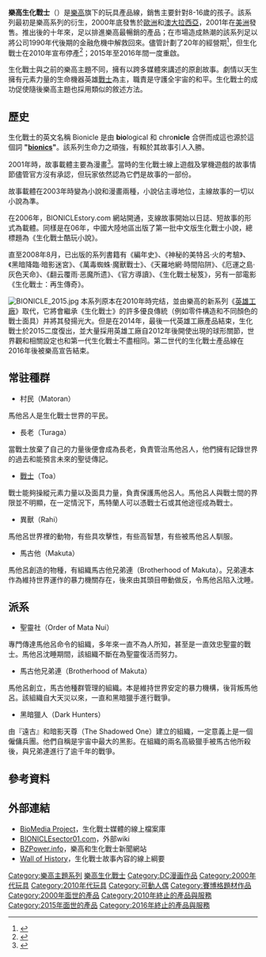 {{noteTA
|G1=Show
|G2=Movie
|G3=PP
|1=zh-tw:生化戰士：電腦動畫電影;zh-hk:生化戰士－光之面罩：電腦動畫電影;zh-cn:生化战士：光之面罩;
|2=zh-tw:透過;zh-hk:透過;zh-cn:通过;
|3=zh-tw:生化戰士2：迷城篇;zh-hk:生化戰士2－迷城篇;zh-cn:生化战士2;
|4=zh-tw:生化戰士3：黑暗之網;zh-hk:生化戰士3－黑暗之網;zh-cn:生化战士3：落入圈套;
|5=zh-tw:生化戰士：再生傳奇;zh-hk:生化戰士－王者再臨;zh-cn:生化战士：王者再临;
}}
{{Infobox Lego theme
|name= 生化戰士<br>{{lang|en|Bionicle}}
|image=Bionicle2015Logo.png
|image size = 220
|caption=
|subthemes=
|parentthemes= {{le|樂高機器騎士|Lego RoboRiders|機器騎士}}（2000年至2003年）
|licensedfrom = [[樂高集團|樂高集團]]
|from=2000
|to=2010年、2015年至2016年
|sets=452<ref name=BrickLink>{{Cite web|title=BrickLink Reference Catalog - Sets - Category Bionicle|url=https://www.bricklink.com/catalogList.asp?catID=273&catXrefLevel=0&catType=S&catLike=W|access-date=2021-04-12|website=www.bricklink.com}}</ref>
|characters=
|website=
}}       

'''樂高生化戰士'''（{{lang-en|Bionicle}}）是[[樂高|樂高]]旗下的玩具產品線，銷售主要針對8-16歲的孩子。該系列最初是樂高{{le|樂高機器騎士|Lego RoboRiders|機器騎士}}系列的衍生，2000年底發售於[[歐洲|歐洲]]和[[澳大拉西亞|澳大拉西亞]]，2001年在[[美洲|美洲]]發售。推出後的十年來，足以排進樂高最暢銷的產品；在市場造成熱潮的該系列足以將公司1990年代後期的金融危機中解救回來。儘管計劃了20年的經營期<ref>{{cite web |url=https://www.theguardian.com/technology/2004/apr/29/shopping.toys |title=Building blocks for the future |last=Widdicombe |first=Rupert |date=2004-04-29 |website=The Guardian |publisher=Guardian News & Media Limited |accessdate=2021-11-06 |quote="The Bionicle story is planned out for the next 20 years, and we have an outline that maps out the overall direction the product is heading in," said [Leah] Weston.}}</ref>，但生化戰士在2010年宣布停產<ref>{{Cite web|title=The End of LEGO Bionicle|url=https://www.wired.com/2009/11/the-end-of-lego-bionicle/|accessdate=2020-09-26|author=|date=2009-11-25|format=|publisher=Wired|language=en|archive-date=2020-11-26|archive-url=https://web.archive.org/web/20201126024637/https://www.wired.com/2009/11/the-end-of-lego-bionicle/|dead-url=no}}</ref>；2015年至2016年間一度重啟。

生化戰士與之前的樂高主題不同，擁有以跨多媒體來講述的原創故事。劇情以天生擁有元素力量的生命機器英雄[[戰士_(生化戰士)|戰士]]為主，職責是守護全宇宙的和平。生化戰士的成功促使隨後樂高主題也採用類似的敘述方法。

==歷史==
生化戰士的英文名稱 Bionicle 是由 '''bio'''logical 和 chro'''nicle''' 合併而成這也源於這個詞 '''"[[仿生学|bionics]]"'''。該系列生命力之頑強，有賴於其故事引人入勝。

2001年時，故事載體主要為漫畫<ref>{{Cite web|title=Bionicle: How Comics Brought the LEGO Franchise to Life|url=https://www.cbr.com/bionicle-comics-lego-franchise/|accessdate=2020-09-26|author=Matthew Attanasio|date=2020-06-27|format=|publisher=Comic Book Resources|language=en|archive-date=2020-10-10|archive-url=https://web.archive.org/web/20201010032439/https://www.cbr.com/bionicle-comics-lego-franchise/|dead-url=no}}</ref>。當時的生化戰士線上遊戲及掌機遊戲的故事情節儘管官方沒有承認，但玩家依然認為它們是故事的一部份。

故事載體在2003年時變為小說和漫畫兩種，小說佔主導地位，主線故事的一切以小說為準。

在2006年，BIONICLEstory.com 網站開通，支線故事開始以日誌、短故事的形式為載體。同樣是在06年，中國大陸地區出版了第一批中文版生化戰士小說，總標題為《生化戰士酷玩小說》。

直至2008年8月，已出版的系列書籍有《編年史》、《神秘的美特呂·火的考驗》、《黑暗降臨·暗影迷宮》、《萬毒蜘蛛·魔獸戰士》、《天羅地網·時間陷阱》、《厄運之島·灰色天命》、《翻云覆雨·恶魔所遗》、《官方導讀》、《生化戰士秘笈》，另有一部電影《生化戰士：再生傳奇》。

[[File:BIONICLE_2015.jpg|thumb]]
本系列原本在2010年時完结，並由樂高的新系列《[[樂高英雄工廠|英雄工廠]]》取代，它將會繼承《生化戰士》的許多優良傳統（例如零件構造和不同顏色的戰士面具）并將其發揚光大。但是在2014年，最後一代英雄工廠產品結束，生化戰士於2015二度復出，並大量採用英雄工廠自2012年後開使出現的球形關節，世界觀和相關設定也和第一代生化戰士不盡相同。第二世代的生化戰士產品線在2016年後被樂高宣告結束。

== 常驻種群 ==
{{See also|樂高生化戰士角色列表}}
*村民（Matoran）
馬他呂人是生化戰士世界的平民。
*長老（Turaga）
當戰士放棄了自己的力量後便會成為長老，負責管治馬他呂人，他們擁有記錄世界的過去和能預言未來的聖徒傳記。
*[[戰士_(生化戰士)|戰士]]（Toa）
戰士能夠操縱元素力量以及面具力量，負責保護馬他呂人。馬他呂人與戰士間的界限並不明顯，在一定情況下，馬特蘭人可以憑戰士石或其他途徑成為戰士。
*異獸（Rahi）
馬他呂世界裡的動物，有些具攻擊性，有些高智慧，有些被馬他呂人馴服。
*馬古他（Makuta）
馬他呂創造的物種，有組織馬古他兄弟連（Brotherhood of Makuta）。兄弟連本作為維持世界運作的暴力機關存在，後來由其頭目帶動做反，令馬他呂陷入沈睡。

== 派系 ==
*聖靈社（Order of Mata Nui）
專門傳達馬他呂命令的組織，多年來一直不為人所知，甚至是一直效忠聖靈的戰士。馬他呂沈睡期間，該組織不斷在為聖靈復活而努力。
*馬古他兄弟連（Brotherhood of Makuta）
馬他呂創立，馬古他種群管理的組織。本是維持世界安定的暴力機構，後背叛馬他呂。該組織自大天災以來，一直和黑暗獵手進行戰爭。
*黑暗獵人（Dark Hunters）
由『遠古』和暗影天尊（The Shadowed One）建立的組織，一定意義上是一個僱傭兵團。他們自稱是宇宙中最大的黑影。在組織的兩名高級獵手被馬古他所殺後，與兄弟連進行了逾千年的戰爭。

== 參考資料 ==
{{reflist}}

== 外部連結 ==
* [http://biomediaproject.com/bmp/ BioMedia Project]，生化戰士媒體的線上檔案庫
* [http://www.biosector01.com/ BIONICLEsector01.com]，外部wiki
* [http://www.bzpower.info/ BZPower.info]，樂高和生化戰士新聞網站
* [https://wallofhistory.com/ Wall of History]，生化戰士故事內容的線上綱要

{{生化戰士}}
{{DEFAULTSORT:Bionicle}}
[[Category:樂高主題系列|Category:樂高主題系列]]
[[Category:樂高生化戰士|]]
[[Category:DC漫画作品|Category:DC漫画作品]]
[[Category:2000年代玩具|Category:2000年代玩具]]
[[Category:2010年代玩具|Category:2010年代玩具]]
[[Category:可動人偶|Category:可動人偶]]
[[Category:賽博格題材作品|Category:賽博格題材作品]]
[[Category:2000年面世的產品|Category:2000年面世的產品]]
[[Category:2010年終止的產品與服務|Category:2010年終止的產品與服務]]
[[Category:2015年面世的產品|Category:2015年面世的產品]]
[[Category:2016年終止的產品與服務|Category:2016年終止的產品與服務]]